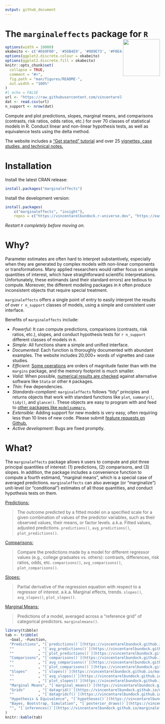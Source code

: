 ```yaml
---
output: github_document
---
```


# The `marginaleffects` package for `R` <img src="https://user-images.githubusercontent.com/987057/134899484-e3392510-2e94-4c39-9830-53356fa5feed.png" align="right" alt="" width="120" />

<!--
[![Codecov test coverage](https://codecov.io/gh/vincentarelbundock/marginaleffects/branch/main/graph/badge.svg)](https://app.codecov.io/gh/vincentarelbundock/marginaleffects?branch=main)
[![R-CMD-check](https://github/To cl.com/vincentarelbundock/marginaleffects/workflows/R-CMD-check/badge.svg)](https://github.com/vincentarelbundock/marginaleffects/actions)
[![CRAN status](https://www.r-pkg.org/badges/version/marginaleffects)](https://CRAN.R-project.org/package=marginaleffects)
[![status](https://tinyverse.netlify.com/badge/marginaleffects)](https://CRAN.R-project.org/package=marginaleffects)
-->

```r
options(width = 10000)
okabeito <- c('#E69F00', '#56B4E9', '#009E73', '#F0E442', '#0072B2', '#D55E00', '#CC79A7', '#999999', '#000000')
options(ggplot2.discrete.colour = okabeito)
options(ggplot2.discrete.fill = okabeito)
knitr::opts_chunk$set(
  collapse = TRUE,
  comment = "#>",
  fig.path = "man/figures/README-",
  out.width = "100%"
)
#| echo = FALSE
url <- "https://raw.githubusercontent.com/vincentarelbundock/marginaleffects/main/data-raw/supported_models.csv"
dat <- read.csv(url)
n_support <- nrow(dat)
```

Compute and plot predictions, slopes, marginal means, and comparisons (contrasts, risk ratios, odds ratios, etc.) for over 70 classes of statistical models in R. Conduct linear and non-linear hypothesis tests, as well as equivalence tests using the delta method.

The website includes a ["Get started" tutorial](https://vincentarelbundock.github.io/marginaleffects/articles/marginaleffects.html) and over 25  [vignettes, case studies, and technical notes.](https://vincentarelbundock.github.io/marginaleffects/articles/index.html)

# Installation

Install the latest CRAN release:

```r
install.packages("marginaleffects")
```

Install the development version:

```r
install.packages(
    c("marginaleffects", "insight"),
    repos = c("https://vincentarelbundock.r-universe.dev", "https://easystats.r-universe.dev"))
```

*Restart `R` completely before moving on.*

# Why?

Parameter estimates are often hard to interpret substantively, especially when they are generated by complex models with non-linear components or transformations. Many applied researchers would rather focus on simple quantities of interest, which have straightforward scientific interpretations. Unfortunately, these estimands (and their standard errors) are tedious to compute. Moreover, the different modeling packages in `R` often produce inconsistent objects that require special treatment.

`marginaleffects` offers a single point of entry to easily interpret the results of over `r n_support` classes of models, using a simple and consistent user interface.

Benefits of `marginaleffects` include:

* _Powerful:_ It can compute predictions, comparisons (contrasts, risk ratios, etc.), slopes, and conduct hypothesis tests for `r n_support` different classes of models in `R`.
* _Simple:_ All functions share a simple and unified interface.
* _Documented_: Each function is thoroughly documented with abundant examples. The website includes 20,000+ words of vignettes and case studies.
* _Efficient:_ [Some operations](https://vincentarelbundock.github.io/marginaleffects/articles/performance.html) are orders of magnitude faster than with the `margins` package, and the memory footprint is much smaller.
* _Valid:_  When possible, [numerical results are checked](https://vincentarelbundock.github.io/marginaleffects/articles/supported_models.html) against alternative software like `Stata` or other `R` packages.
* _Thin:_ Few dependencies.
* _Standards-compliant:_ `marginaleffects` follows "tidy" principles and returns objects that work with standard functions like `plot`, `summary()`, `tidy()`, and `glance()`. These objects are easy to program with and feed to [other packages like `modelsummary`.](https://vincentarelbundock.github.io/marginaleffects/) 
* _Extensible:_ Adding support for new models is very easy, often requiring less than 10 lines of new code. Please submit [feature requests on Github.](https://github.com/vincentarelbundock/marginaleffects/issues)
* _Active development_: Bugs are fixed promptly.

# What?

The `marginaleffects` package allows `R` users to compute and plot three principal quantities of interest: (1) predictions, (2) comparisons, and (3) slopes. In addition, the package includes a convenience function to compute a fourth estimand, "marginal means", which is a special case of averaged predictions. `marginaleffects` can also average (or "marginalize") unit-level (or "conditional") estimates of all those quantities, and conduct hypothesis tests on them.

[Predictions:](https://vincentarelbundock.github.io/marginaleffects/articles/predictions.html)

> The outcome predicted by a fitted model on a specified scale for a given combination of values of the predictor variables, such as their observed values, their means, or factor levels. a.k.a. Fitted values, adjusted predictions. `predictions()`, `avg_predictions()`, `plot_predictions()`.

[Comparisons:](https://vincentarelbundock.github.io/marginaleffects/articles/comparisons.html)

> Compare the predictions made by a model for different regressor values (e.g., college graduates vs. others): contrasts, differences, risk ratios, odds, etc. `comparisons()`, `avg_comparisons()`, `plot_comparisons()`.

[Slopes:](https://vincentarelbundock.github.io/marginaleffects/articles/slopes.html) 

> Partial derivative of the regression equation with respect to a regressor of interest. a.k.a. Marginal effects, trends. `slopes()`, `avg_slopes()`, `plot_slopes()`.

[Marginal Means:](https://vincentarelbundock.github.io/marginaleffects/articles/marginalmeans.html) 

> Predictions of a model, averaged across a "reference grid" of categorical predictors. `marginalmeans()`.


```r
library(tibble)
tab <- tribble(
  ~Goal, ~Function,
  "Predictions", "[`predictions()`](https://vincentarelbundock.github.io/marginaleffects/reference/comparisons.html)",
  ""           , "[`avg_predictions()`](https://vincentarelbundock.github.io/marginaleffects/reference/comparisons.html)",
  ""           , "[`plot_predictions()`](https://vincentarelbundock.github.io/marginaleffects/reference/plot_comparisons.html)",
  "Comparisons", "[`comparisons()`](https://vincentarelbundock.github.io/marginaleffects/reference/comparisons.html)",
  ""           , "[`avg_comparisons()`](https://vincentarelbundock.github.io/marginaleffects/reference/comparisons.html)",
  ""           , "[`plot_comparisons()`](https://vincentarelbundock.github.io/marginaleffects/reference/plot_comparisons.html)",
  "Slopes"     , "[`slopes()`](https://vincentarelbundock.github.io/marginaleffects/reference/slopes.html)",
  ""           , "[`avg_slopes()`](https://vincentarelbundock.github.io/marginaleffects/reference/slopes.html)",
  ""           , "[`plot_slopes()`](https://vincentarelbundock.github.io/marginaleffects/reference/plot_slopes.html)",
  "Marginal Means", "[`marginal_means()`](https://vincentarelbundock.github.io/marginaleffects/reference/marginal_means.html)",
  "Grids"      , "[`datagrid()`](https://vincentarelbundock.github.io/marginaleffects/reference/datagrid.html)",
  ""           , "[`datagridcf()`](https://vincentarelbundock.github.io/marginaleffects/reference/datagrid.html)",
  "Hypothesis & Equivalence", "[`hypotheses()`](https://vincentarelbundock.github.io/marginaleffects/reference/hypotheses.html)",
  "Bayes, Bootstrap, Simulation", "[`posterior_draws()`](https://vincentarelbundock.github.io/marginaleffects/reference/inferences.html)",
  "", "[`inferences()`](https://vincentarelbundock.github.io/marginaleffects/reference/inferences.html)"
)
knitr::kable(tab)
```